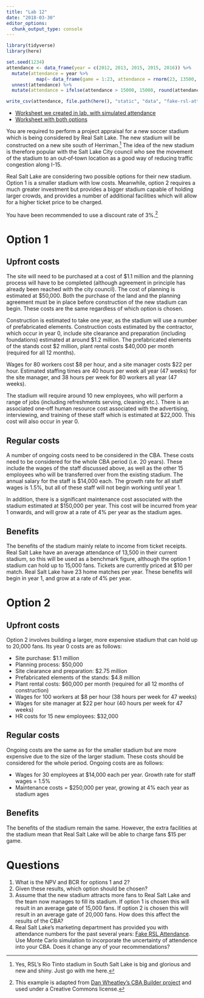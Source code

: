 ```yaml
---
title: "Lab 12"
date: "2018-03-30"
editor_options: 
  chunk_output_type: console
---
```


```r
library(tidyverse)
library(here)
```

```r
set.seed(1234)
attendance <- data_frame(year = c(2012, 2013, 2015, 2015, 2016)) %>% 
  mutate(attendance = year %>%
           map(~ data_frame(game = 1:23, attendance = rnorm(23, 13500, 1500)))) %>% 
  unnest(attendance) %>% 
  mutate(attendance = ifelse(attendance > 15000, 15000, round(attendance, 0)))

write_csv(attendance, file.path(here(), "static", "data", "fake-rsl-attendance.csv"))
```

- [<i class="fa fa-file-excel-o" aria-hidden="true"></i> Worksheet we created in lab, with simulated attendance](/data/fake-rsl-stadium.xlsx)
- [<i class="fa fa-file-excel-o" aria-hidden="true"></i> Worksheet with both options](/data/fake-rsl-stadium-both.xlsx)

You are required to perform a project appraisal for a new soccer stadium which is being considered by Real Salt Lake. The new stadium will be constructed on a new site south of Herriman.^[Yes, RSL's Rio Tinto stadium in South Salt Lake is big and glorious and new and shiny. Just go with me here.] The idea of the new stadium is therefore popular with the Salt Lake City council who see the movement of the stadium to an out‐of‐town location as a good way of reducing traffic congestion along I-15.

Real Salt Lake are considering two possible options for their new stadium. Option 1 is a smaller stadium with low costs. Meanwhile, option 2 requires a much greater investment but provides a bigger stadium capable of holding larger crowds, and provides a number of additional facilities which will allow for a higher ticket price to be charged. 

You have been recommended to use a discount rate of 3%.^[This example is adapted from [Dan Wheatley's CBA Builder project](http://www.cbabuilder.co.uk/Files/CBA%20Builder%20Simple%20Worksheet%202.pdf) and used under a Creative Commons license.]


# Option 1

## Upfront costs

The site will need to be purchased at a cost of \$1.1 million and the planning process will have to be completed (although agreement in principle has already been reached with the city council). The cost of planning is estimated at \$50,000. Both the purchase of the land and the planning agreement must be in place before construction of the new stadium can begin. These costs are the same regardless of which option is chosen. 

Construction is estimated to take one year, as the stadium will use a number of prefabricated elements. Construction costs estimated by the contractor, which occur in year 0, include site clearance and preparation (including foundations) estimated at around \$1.2 million. The prefabricated elements of the stands cost \$2 million, plant rental costs \$40,000 per month (required for all 12 months). 

Wages for 80 workers cost \$8 per hour, and a site manager costs \$22 per hour. Estimated staffing times are 40 hours per week all year (47 weeks) for the site manager, and 38 hours per week for 80 workers all year (47 weeks). 

The stadium will require around 10 new employees, who will perform a range of jobs (including refreshments serving, cleaning etc.). There is an associated one‐off human resource cost associated with the advertising, interviewing, and training of these staff which is estimated at $22,000. This cost will also occur in year 0. 

## Regular costs

A number of ongoing costs need to be considered in the CBA. These costs need to be considered for the whole CBA period (i.e. 20 years). These include the wages of the staff discussed above, as well as the other 15 employees who will be transferred over from the existing stadium. The annual salary
for the staff is $14,000 each. The growth rate for all staff wages is 1.5%, but all of these staff will not begin working until year 1. 

In addition, there is a significant maintenance cost associated with the stadium estimated at $150,000 per year. This cost will be incurred from year 1 onwards, and will grow at a rate of 4% per year as the stadium ages.


## Benefits

The benefits of the stadium mainly relate to income from ticket receipts. Real Salt Lake have an average attendance of 13,500 in their current stadium, so this will be used as a benchmark figure, although the option 1 stadium can hold up to 15,000 fans. Tickets are currently priced at $10 per match. Real Salt Lake have 23 home matches per year. These benefits will begin in year 1, and grow at a rate of 4% per year.


# Option 2

## Upfront costs

Option 2 involves building a larger, more expensive stadium that can hold up to 20,000 fans. Its year 0 costs are as follows:

- Site purchase: $1.1 million
- Planning process: $50,000
- Site clearance and preparation: $2.75 million
- Prefabricated elements of the stands: $4.8 million
- Plant rental costs: $60,000 per month (required for all 12 months of construction)
- Wages for 100 workers at $8 per hour (38 hours per week for 47 weeks)
- Wages for site manager at $22 per hour (40 hours per week for 47 weeks)
- HR costs for 15 new employees: $32,000

## Regular costs

Ongoing costs are the same as for the smaller stadium but are more expensive due to the size of the larger stadium. These costs should be considered for the whole period. Ongoing costs are as follows: 

- Wages for 30 employees at $14,000 each per year. Growth rate for staff wages = 1.5%
- Maintenance costs = $250,000 per year, growing at 4% each year as stadium ages

## Benefits

The benefits of the stadium remain the same. However, the extra facilities at the stadium mean that Real Salt Lake will be able to charge fans $15 per game.


# Questions

1. What is the NPV and BCR for options 1 and 2?
2. Given these results, which option should be chosen?
3. Assume that the new stadium attracts more fans to Real Salt Lake and the team now manages to fill its stadium. If option 1 is chosen this will result in an average gate of 15,000 fans. If option 2 is chosen this will result in an average gate of 20,000 fans. How does this affect the results of the CBA?
4. Real Salt Lake's marketing department has provided you with attendance numbers for the past several years: [<i class="fa fa-file-excel-o" aria-hidden="true"></i> Fake RSL Attendance](/data/fake-rsl-attendance.csv). Use Monte Carlo simulation to incorporate the uncertainty of attendence into your CBA. Does it change any of your recommendations?
